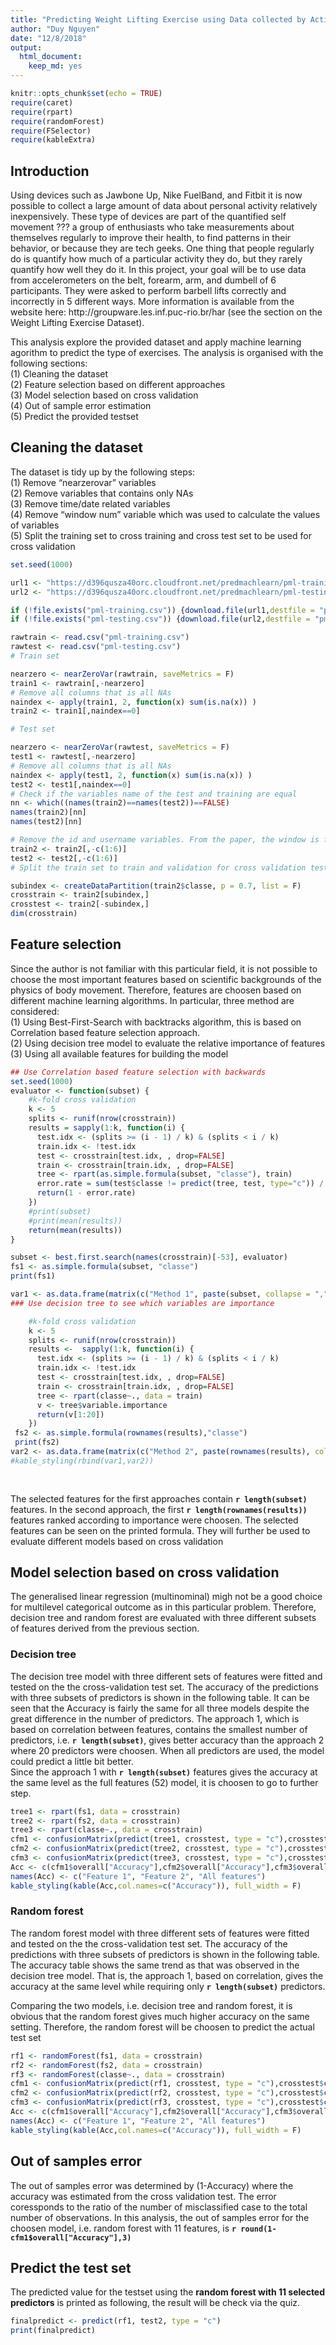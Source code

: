 ```yaml
---
title: "Predicting Weight Lifting Exercise using Data collected by Activity Bands"
author: "Duy Nguyen"
date: "12/8/2018"
output: 
  html_document: 
    keep_md: yes
---
```


```r
knitr::opts_chunk$set(echo = TRUE)
require(caret)
require(rpart)
require(randomForest)
require(FSelector)
require(kableExtra)
```

## Introduction

Using devices such as Jawbone Up, Nike FuelBand, and Fitbit it is now possible to collect a large amount of data about personal activity relatively inexpensively. These type of devices are part of the quantified self movement ??? a group of enthusiasts who take measurements about themselves regularly to improve their health, to find patterns in their behavior, or because they are tech geeks. One thing that people regularly do is quantify how much of a particular activity they do, but they rarely quantify how well they do it. In this project, your goal will be to use data from accelerometers on the belt, forearm, arm, and dumbell of 6 participants. They were asked to perform barbell lifts correctly and incorrectly in 5 different ways. More information is available from the website here: http://groupware.les.inf.puc-rio.br/har (see the section on the Weight Lifting Exercise Dataset).


This analysis explore the provided dataset and apply machine learning agorithm to predict the type of exercises. The analysis is organised with the following sections:  
(1) Cleaning the dataset  
(2) Feature selection based on different approaches  
(3) Model selection based on cross validation  
(4) Out of sample error estimation  
(5) Predict the provided testset  

## Cleaning the dataset

The dataset is tidy up by the following steps:  
(1) Remove "nearzerovar" variables  
(2) Remove variables that contains only NAs  
(3) Remove time/date related variables  
(4) Remove "window num" variable which was used to calculate the values of variables  
(5) Split the training set to cross training and cross test set to be used for cross validation  


```r
set.seed(1000)

url1 <- "https://d396qusza40orc.cloudfront.net/predmachlearn/pml-training.csv"
url2 <- "https://d396qusza40orc.cloudfront.net/predmachlearn/pml-testing.csv"

if (!file.exists("pml-training.csv")) {download.file(url1,destfile = "pml-training.csv", method = "curl")}
if (!file.exists("pml-testing.csv")) {download.file(url2,destfile = "pml-testing.csv", method = "curl")}

rawtrain <- read.csv("pml-training.csv")
rawtest <- read.csv("pml-testing.csv")
# Train set

nearzero <- nearZeroVar(rawtrain, saveMetrics = F)
train1 <- rawtrain[,-nearzero]
# Remove all columns that is all NAs
naindex <- apply(train1, 2, function(x) sum(is.na(x)) )
train2 <- train1[,naindex==0]

# Test set

nearzero <- nearZeroVar(rawtest, saveMetrics = F)
test1 <- rawtest[,-nearzero]
# Remove all columns that is all NAs
naindex <- apply(test1, 2, function(x) sum(is.na(x)) )
test2 <- test1[,naindex==0]
# Check if the variables name of the test and training are equal
nn <- which((names(train2)==names(test2))==FALSE)
names(train2)[nn]
names(test2)[nn]

# Remove the id and username variables. From the paper, the window is for features calculation to generate the dataset, it is not relevant for the current analysis
train2 <- train2[,-c(1:6)]
test2 <- test2[,-c(1:6)]
# Split the train set to train and validation for cross validation test

subindex <- createDataPartition(train2$classe, p = 0.7, list = F) 
crosstrain <- train2[subindex,]
crosstest <- train2[-subindex,]
dim(crosstrain)
```

## Feature selection
Since the author is not familiar with this particular field, it is not possible to choose the most important features based on scientific backgrounds of the physics of body movement. Therefore, features are choosen based on different machine learning algorithms. In particular, three method are considered:  
(1) Using Best-First-Search with backtracks algorithm, this is based on Correlation based feature selection approach.  
(2) Using decision tree model to evaluate the relative importance of features  
(3) Using all available features for building the model  

```r

## Use Correlation based feature selection with backwards
set.seed(1000)
evaluator <- function(subset) {
    #k-fold cross validation
    k <- 5
    splits <- runif(nrow(crosstrain))
    results = sapply(1:k, function(i) {
      test.idx <- (splits >= (i - 1) / k) & (splits < i / k)
      train.idx <- !test.idx
      test <- crosstrain[test.idx, , drop=FALSE]
      train <- crosstrain[train.idx, , drop=FALSE]
      tree <- rpart(as.simple.formula(subset, "classe"), train)
      error.rate = sum(test$classe != predict(tree, test, type="c")) / nrow(test)
      return(1 - error.rate)
    })
    #print(subset)
    #print(mean(results))
    return(mean(results))
}

subset <- best.first.search(names(crosstrain)[-53], evaluator)
fs1 <- as.simple.formula(subset, "classe")
print(fs1)

var1 <- as.data.frame(matrix(c("Method 1", paste(subset, collapse = ",")),nrow = 1, ncol = 2))
### Use decision tree to see which variables are importance

    #k-fold cross validation
    k <- 5
    splits <- runif(nrow(crosstrain))
    results <-  sapply(1:k, function(i) {
      test.idx <- (splits >= (i - 1) / k) & (splits < i / k)
      train.idx <- !test.idx
      test <- crosstrain[test.idx, , drop=FALSE]
      train <- crosstrain[train.idx, , drop=FALSE]
      tree <- rpart(classe~., data = train)
      v <- tree$variable.importance
      return(v[1:20])
    })
 fs2 <- as.simple.formula(rownames(results),"classe") 
 print(fs2)
var2 <- as.data.frame(matrix(c("Method 2", paste(rownames(results), collapse = ",")),nrow = 1, ncol = 2))
#kable_styling(rbind(var1,var2))
 
 
```

The selected features for the first approaches contain **`r length(subset)`** features. In the second approach, the first **`r length(rownames(results))`** features ranked according to importance were choosen. The selected features can be seen on the printed formula. They will further be used to evaluate different models based on cross validation


## Model selection based on cross validation
The generalised linear regression (multinominal) migh not be a good choice for multilevel categorical outcome as in this particular problem. Therefore, decision tree and random forest are evaluated with three different subsets of features derived from the previous section.   

### Decision tree

The decision tree model with three different sets of features were fitted and tested on the the cross-validation test set. The accuracy of the predictions with three subsets of predictors is shown in the following table. It can be seen that the Accuracy is fairly the same for all three models despite the great difference in the number of predictors. The approach 1, which is based on correlation between features, contains the smallest number of predictors, i.e. **`r length(subset)`**, gives better accuracy than the approach 2 where 20 predictors were choosen. When all predictors are used, the model could predict a little bit better.   
Since the approach 1 with **`r length(subset)`** features gives the accuracy at the same level as the full features (52) model, it is choosen to go to further step.


```r

tree1 <- rpart(fs1, data = crosstrain)
tree2 <- rpart(fs2, data = crosstrain)
tree3 <- rpart(classe~., data = crosstrain)
cfm1 <- confusionMatrix(predict(tree1, crosstest, type = "c"),crosstest$classe)
cfm2 <- confusionMatrix(predict(tree2, crosstest, type = "c"),crosstest$classe)
cfm3 <- confusionMatrix(predict(tree3, crosstest, type = "c"),crosstest$classe)
Acc <- c(cfm1$overall["Accuracy"],cfm2$overall["Accuracy"],cfm3$overall["Accuracy"])
names(Acc) <- c("Feature 1", "Feature 2", "All features")
kable_styling(kable(Acc,col.names=c("Accuracy")), full_width = F)
```


### Random forest

The random forest model with three different sets of features were fitted and tested on the the cross-validation test set. The accuracy of the predictions with three subsets of predictors is shown in the following table. The accuracy table shows the same trend as that was observed in the decision tree model. That is, the approach 1, based on correlation, gives the accuracy at the same level while requiring only **`r length(subset)`** predictors. 

Comparing the two models, i.e. decision tree and random forest, it is obvious that the random forest gives much higher accuracy on the same setting. Therefore, the random forest will be choosen to predict the actual test set


```r

rf1 <- randomForest(fs1, data = crosstrain)
rf2 <- randomForest(fs2, data = crosstrain)
rf3 <- randomForest(classe~., data = crosstrain)
cfm1 <- confusionMatrix(predict(rf1, crosstest, type = "c"),crosstest$classe)
cfm2 <- confusionMatrix(predict(rf2, crosstest, type = "c"),crosstest$classe)
cfm3 <- confusionMatrix(predict(rf3, crosstest, type = "c"),crosstest$classe)
Acc <- c(cfm1$overall["Accuracy"],cfm2$overall["Accuracy"],cfm3$overall["Accuracy"])
names(Acc) <- c("Feature 1", "Feature 2", "All features")
kable_styling(kable(Acc,col.names=c("Accuracy")), full_width = F)
```

## Out of samples error

The out of samples error was determined by (1-Accuracy) where the accuracy was estimated from the cross validation test. The error coressponds to the ratio of the number of misclassified case to the total number of observations. In this analysis, the out of samples error for the choosen model, i.e. random forest with 11 features, is **`r round(1-cfm1$overall["Accuracy"],3)`**  


## Predict the test set

The predicted value for the testset using the **random forest with 11 selected predictors** is printed as following, the result will be check via the quiz.


```r
finalpredict <- predict(rf1, test2, type = "c")
print(finalpredict)

```
